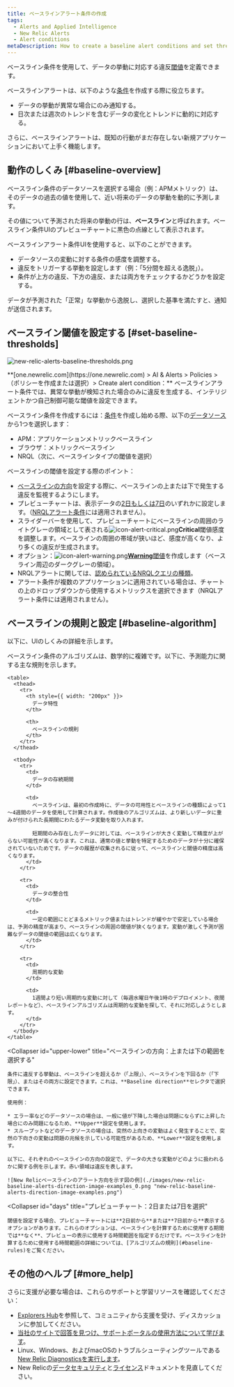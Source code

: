 ```yaml
---
title: ベースラインアラート条件の作成
tags:
  - Alerts and Applied Intelligence
  - New Relic Alerts
  - Alert conditions
metaDescription: How to create a baseline alert conditions and set thresholds that adjust to data patterns and fluctuations.
---
```


ベースライン条件を使用して、データの挙動に対応する違反[閾値](/docs/using-new-relic/welcome-new-relic/get-started/glossary#alert-threshold)を定義できます。

ベースラインアラートは、以下のような[条件](/docs/using-new-relic/welcome-new-relic/get-started/glossary#alert-condition)を作成する際に役立ちます。

* データの挙動が異常な場合にのみ通知する。
* 日次または週次のトレンドを含むデータの変化とトレンドに動的に対応する。

さらに、ベースラインアラートは、既知の行動がまだ存在しない新規アプリケーションにおいて上手く機能します。

## 動作のしくみ [#baseline-overview]

ベースライン条件のデータソースを選択する場合（例：APMメトリック）は、そのデータの過去の値を使用して、近い将来のデータの挙動を動的に予測します。

その値について予測された将来の挙動の行は、**ベースライン**と呼ばれます。ベースライン条件UIのプレビューチャートに黒色の点線として表示されます。

ベースラインアラート条件UIを使用すると、以下のことができます。

* データソースの変動に対する条件の感度を調整する。
* 違反をトリガーする挙動を設定します（例：「5分間を超える逸脱」）。
* 条件が上方の違反、下方の違反、または両方をチェックするかどうかを設定する。

データが予測された「正常」な挙動から逸脱し、選択した基準を満たすと、通知が送信されます。

## ベースライン閾値を設定する [#set-baseline-thresholds]

![new-relic-alerts-baseline-thresholds.png](./images/new-relic-alerts-baseline-thresholds.png "new-relic-alerts-baseline-thresholds.png")

<figcaption>
  **[one.newrelic.com](https://one.newrelic.com) > AI & Alerts > Policies > （ポリシーを作成または選択）> Create alert condition：** ベースラインアラート条件では、異常な挙動が検知された場合のみに違反を生成する、インテリジェントかつ自己制御可能な閾値を設定できます。
</figcaption>

ベースライン条件を作成するには：[条件](/docs/alerts/new-relic-alerts/defining-conditions/define-alert-conditions#create-condition)を作成し始める際、以下の[データソース](#availability)から1つを選択します：

* APM：アプリケーションメトリックベースライン
* ブラウザ：メトリックベースライン
* NRQL（次に、ベースラインタイプの閾値を選択）

ベースラインの閾値を設定する際のポイント：

* [ベースラインの方向](#upper-lower)を設定する際に、ベースラインの上または下で発生する違反を監視するようにします。
* プレビューチャートは、表示データの[2日もしくは7日](#days)のいずれかに設定します。（[NRQLアラート条件](/docs/alerts/new-relic-alerts/defining-conditions/create-alert-conditions-nrql-queries)には適用されません）。
* スライダーバーを使用して、プレビューチャートにベースラインの周囲のライトグレーの領域として表される![icon-alert-critical.png](./imagess/icon-alert-critical.png "Alerts v3：重要アラートアイコン")**Critical**閾値感度を調整します。ベースラインの周囲の帯域が狭いほど、感度が高くなり、より多くの違反が生成されます。
* オプション：![icon-alert-warning.png](./imagess/icon-alert-warning.png "Alerts v3：警告アラートアイコン")[**Warning**閾値](/docs/alerts/new-relic-alerts/defining-conditions/set-thresholds-alert-condition#threshold-levels)を作成します（ベースライン周辺のダークグレーの領域）。
* NRQLアラートに関しては、[認められているNRQLクエリの種類](/docs/alerts/new-relic-alerts/defining-conditions/create-alert-conditions-nrql-queries#threshold-types)。
* アラート条件が複数のアプリケーションに適用されている場合は、チャートの上のドロップダウンから使用するメトリックスを選択できます（NRQLアラート条件には適用されません）。

## ベースラインの規則と設定 [#baseline-algorithm]

以下に、UIのしくみの詳細を示します。

<CollapserGroup>
  <Collapser
    id="baseline-rules"
    title="ベースラインの作成に関する規則"
  >
    ベースライン条件のアルゴリズムは、数学的に複雑です。以下に、予測能力に関する主な規則を示します。

    <table>
      <thead>
        <tr>
          <th style={{ width: "200px" }}>
            データ特性
          </th>

          <th>
            ベースラインの規則
          </th>
        </tr>
      </thead>

      <tbody>
        <tr>
          <td>
            データの存続期間
          </td>

          <td>
            ベースラインは、最初の作成時に、データの可用性とベースラインの種類によって1～4週間のデータを使用して計算されます。作成後のアルゴリズムは、より新しいデータに重みが付けられた長期間にわたるデータ変動を取り入れます。

            短期間のみ存在したデータに対しては、ベースラインが大きく変動して精度が上がらない可能性が高くなります。これは、通常の値と挙動を特定するためのデータが十分に確保されていないためです。データの履歴が収集されるに従って、ベースラインと閾値の精度は高くなります。
          </td>
        </tr>

        <tr>
          <td>
            データの整合性
          </td>

          <td>
            一定の範囲にとどまるメトリック値またはトレンドが緩やかで安定している場合は、予測の精度が高まり、ベースラインの周囲の閾値が狭くなります。変動が激しく予測が困難なデータの閾値の範囲は広くなります。
          </td>
        </tr>

        <tr>
          <td>
            周期的な変動
          </td>

          <td>
            1週間より短い周期的な変動に対して（毎週水曜日午後1時のデプロイメント、夜間レポートなど）、ベースラインアルゴリズムは周期的な変動を探して、それに対応しようとします。
          </td>
        </tr>
      </tbody>
    </table>
  </Collapser>

  <Collapser
    id="upper-lower"
    title="ベースラインの方向：上または下の範囲を選択する"
  >
    条件に違反する挙動は、ベースラインを超えるか（「上限」）、ベースラインを下回るか（「下限」）、またはその両方に設定できます。これは、**Baseline direction**セレクタで選択できます。

    使用例：

    * エラー率などのデータソースの場合は、一般に値が下降した場合は問題にならずに上昇した場合にのみ問題になるため、**Upper**設定を使用します。
    * スループットなどのデータソースの場合は、突然の上向きの変動はよく発生することで、突然の下向きの変動は問題の兆候を示している可能性があるため、**Lower**設定を使用します。

    以下に、それぞれのベースラインの方向の設定で、データの大きな変動がどのように扱われるかに関する例を示します。赤い領域は違反を表します。

    ![New Relicベースラインのアラート方向を示す図の例](./images/new-relic-baseline-alerts-direction-image-examples_0.png "new-relic-baseline-alerts-direction-image-examples.png")
  </Collapser>

  <Collapser
    id="days"
    title="プレビューチャート：2日または7日を選択"
  >
    閾値を設定する場合、プレビューチャートには**2日前から**または**7日前から**表示するオプションがあります。これらのオプションは、ベースラインを計算するために使用する期間では**なく**、プレビューの表示に使用する時間範囲を指定するだけです。ベースラインを計算するために使用する時間範囲の詳細については、[アルゴリズムの規則](#baseline-rules)をご覧ください。
  </Collapser>
</CollapserGroup>

## その他のヘルプ [#more_help]

さらに支援が必要な場合は、これらのサポートと学習リソースを確認してください：

* [Explorers Hub](https://discuss.newrelic.com/)を参照して、コミュニティから支援を受け、ディスカッションに参加してください。
* [当社のサイトで回答を見つけ、サポートポータルの使用方法について学びます](/docs/using-new-relic/welcome-new-relic/get-started/find-help-use-support-portal)。
* Linux、Windows、およびmacOSのトラブルシューティングツールである[New Relic Diagnosticsを実行します](/docs/using-new-relic/cross-product-functions/troubleshooting/new-relic-diagnostics)。
* New Relicの[データセキュリティ](/docs/security)と[ライセンス](/docs/licenses)ドキュメントを見直してください。
